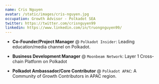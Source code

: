 ```yaml
---
name: Cris Nguyen
avatar: /static/images/cris-nguyen.jpg
occupation: Growth Advisor - Polkadot SEA
twitter: https://twitter.com/crisnguyen99
linkedin: https://www.linkedin.com/in/truongnguyen99/
---
```


- **Co-Founder/Project Manager** @ `Polkadot Insider`: Leading education/media channel on Polkadot.

- **Business Development Manager** @ `Moonbeam Network`: Layer 1 Cross-chain Platform on Polkadot

- **Polkadot Ambassador/Core Contributor** @ `Polkadot APAC`: A Community of Growth Contributors in APAC region.

